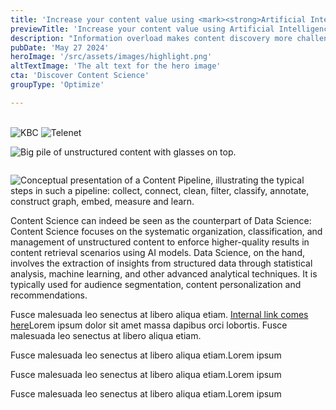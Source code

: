 ```yaml
---
title: 'Increase your content value using <mark><strong>Artificial Intelligence</strong></mark>'
previewTitle: 'Increase your content value using Artificial Intelligence'
description: "Information overload makes content discovery more challenging than ever. Businesses face the daunting task of managing large volumes of content and <mark><strong>maximizing value</strong></mark> for customers. However, recent AI evolutions provide you with a new kind of tool in your toolbox which can help you to extract value from your content in new and innovative ways."
pubDate: 'May 27 2024'
heroImage: '/src/assets/images/highlight.png'
altTextImage: 'The alt text for the hero image'
cta: 'Discover Content Science'
groupType: 'Optimize'

---
```


<HeroHeader 
	headline={frontmatter.title}
    text={frontmatter.description}
    backgroundImage={frontmatter.heroImage} >	
	<Customers headline="Customers we advised on Content Science">
		<Image src={kbc} alt="KBC" class="w-auto h-10"/>
		<Image src={telenet} alt="Telenet" class="w-auto h-10"/>
	</Customers> 
</HeroHeader>

<TeaserWithImage
	align="left" 
	headline="Unsure about LLMs and GPTs? We hear you."
	description="<strong>70%</strong> of all content in your organization is unstructured. How can you make the most of it? We know managing unstructured content can be overwhelming. Without a clear approach to <strong>content governance</strong>, you face efficiency issues that turn processes into time-consuming and costly tasks. Your customers also struggle to find the right information on your digital channels.<br /><br />You might think a Large Language Model (LLM) is the fix, right? But LLMs often lack domain knowledge and can deliver inaccurate information, falling short of providing a truly qualitative experience. That’s where Content Science comes in. It facilitates the <strong>structure and precision</strong> needed to manage your unstructured content effectively, ensuring your customers get accurate and up-to-date information every time.">
	<Image src={content_pile} alt="Big pile of unstructured content with glasses on top." width={512} height={512} class="rounded-xl" />
</TeaserWithImage>

<TilesContainer 
    headline="Benefits of Content Science for your organization"
    description="Techniques like <strong>Retrieval Augmented Generation</strong> (RAG) are not a magic bullet. Without a centralized content governance process and additional content enrichment or context classification, the output of Generative AI models often falls short for high-end production use cases.<br /><br />Content Science, however, is the answer. It focuses on harnessing your unstructured content to its fullest potential by optimizing its lifecycle for AI use cases, ensuring your content is managed effectively and used to its greatest advantage.">
    <SmallTile 
		headline="Prepare your content for AI use cases"
		description="Introduce a Content Pipeline to augment your content before using it in an AI context.">
    </SmallTile>
    <SmallTile 
		headline="Embed up-to-date domain knowledge"
		description="Provide LLMs with extra context by feeding in your organizational knowledge.">
    </SmallTile>
    <SmallTile 
		headline="Enforce more accurate LLM outputs"
		description="Reduce hallucinations by limiting LLM scope to your own private set content.">
    </SmallTile>
    <div slot="bg-image" class="absolute -z-10 w-[250%] md:w-[1240px] h-[1000px] -right-3/4 sm:-right-full lg:-right-1/3 -bottom-20 md:-top-20 bg-contain bg-no-repeat">
      <Image loading="lazy" src={slant} alt="" />
    </div>
</TilesContainer>

<TeaserWithImage 
	headline="Discover Content Pipelines"
	description="Content teams often struggle with content that is siloed, unstructured, and scattered across various sources. A Content Pipeline allows you to apply the discipline of Content Science by <strong>transforming raw content</strong> into structured, annotated, and accessible information, significantly enhancing the performance of applied AI models.<br /><br />A Content Pipeline <strong>complements</strong> your RAG setup by collecting and connecting diverse data sources. It begins by cleaning and filtering the content to remove noise and irrelevant information. Then, classification and annotation processes organize the content into meaningful categories and add valuable metadata. Constructing a <strong>knowledge graph</strong> embeds these structured insights, creating rich, interconnected data representations.">
	<Image src={content_pipeline} alt="Conceptual presentation of a Content Pipeline, illustrating the typical steps in such a pipeline: collect, connect, clean, filter, classify, annotate, construct graph, embed, measure and learn." width={968} class="rounded-xl" />
</TeaserWithImage>

<TeaserWithImage 
	headline="Typical use cases for Content Pipelines"
	description="Content pipelines can be used in various business scenarios, such as:
	<ul>
		<li>Customer Support Automation: Improve AI chatbots and virtual assistants with accurate, up-to-date information for better customer service.</li>
		<li>Knowledge Management: Organize and structure large volumes of internal documents, making it easier for employees to find and use information.</li>
		<li>Content Personalization: Deliver tailored content to users based on their preferences and behavior, boosting engagement and conversion rates.</li>
		<li>Regulatory Compliance: Ensure all content meets industry regulations by systematically categorizing and tagging it for easy retrieval and audits.</li>
		<li>Product Information Management: Structure product data for e-commerce platforms, ensuring consistency and accuracy across all channels.</li>
	</ul>
	<p>At Amexio, we know that defining initial business cases can be tough. That’s why we offer support in this crucial first step, helping you package a content pipeline as part of a larger content science strategy. While we focus on building a comprehensive content science strategy, we also help define a first concrete use-case that immediately shows business value.</p>">
</TeaserWithImage>
  
<Highlight 
	title="Ready to set up your Content Pipeline?"
	text="Let's meet up and discuss the first steps on how to kickstart a Content Science initiative in your organization."
	image='/src/assets/images/leuvenoffice_2.jpg'
	buttonText="Book a meeting with one of our experts"
	link="google.be"
	/>

<Faq headline="Questions we usually get">
	<FaqQuestion
		headline="Is Content Science related to Data Science?"
		headlineTag="h3"> 
		<p>Content Science can indeed be seen as the counterpart of Data Science: Content Science focuses on the systematic organization, classification, and management of unstructured content to enforce higher-quality results in content retrieval scenarios using AI models. Data Science, on the hand, involves the extraction of insights from structured data through statistical analysis, machine learning, and other advanced analytical techniques. It is typically used for audience segmentation, content personalization and recommendations.</p>
	</FaqQuestion>
	<FaqQuestion 
		headline="What are the first steps to take?"
		headlineTag="h3" >
		<p>Fusce malesuada leo senectus at libero aliqua etiam. <a href="#internal link">Internal link comes here</a>Lorem ipsum dolor sit amet massa dapibus orci lobortis. Fusce malesuada leo senectus at libero aliqua etiam.</p>
	</FaqQuestion>
	<FaqQuestion 
		headline="Can AmeXio Fuse help me get started?">
		<p>Fusce malesuada leo senectus at libero aliqua etiam.Lorem ipsum</p>
	</FaqQuestion>
	<FaqQuestion 
		headline="What are the biggest challenges when deploying AI-augmented search?">
		<p>Fusce malesuada leo senectus at libero aliqua etiam.Lorem ipsum</p>
	</FaqQuestion>
	<FaqQuestion 
		headline="Which technology is typically used to implement a Content Pipeline in practice?">
		<p>Fusce malesuada leo senectus at libero aliqua etiam.Lorem ipsum</p>
	</FaqQuestion>
</Faq>

<InsightsTeaser />

<Quote 
    quote="The new website of L’Echo appeals to a broad audience and boasts extended customisation possibilities for readers, making it more readable and simpler to use. Furthermore, the system allows us to provide new media formats such as videos and infographics, ultimately leading to a more enjoyable customer experience."
    name='Johan Condijts'
    jobtitle="editor"
    profileImage='/src/assets/people/placeholder_small.png'
	class="mt-40"
    /> 